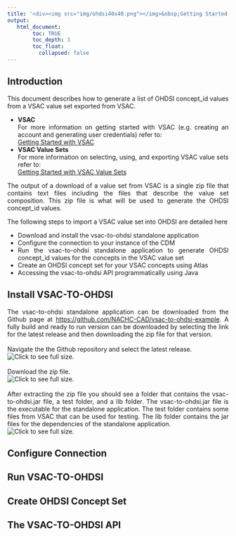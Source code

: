 ---
title: '<div><img src="img/ohdsi40x40.png"></img>&nbsp;Getting Started with VSAC to OHDSI</div>'
output:
   html_document:
        toc: TRUE
        toc_depth: 3
        toc_float:
          collapsed: false
---

<!--
*
* javascript
*
* -->

<script>
  function openFullSizeImage(imageSrc) {
    // Open a new window with the full-size image
    window.open(imageSrc, '_blank', 'width=auto,height=auto');
  }
</script>

## Introduction

<div style="text-align: justify;">
  <p>
    This document describes how to generate a list of OHDSI concept_id values 
    from a VSAC value set exported from VSAC. 
    <ul>
      <li>
        <b>VSAC</b><br/>
        For more information on getting started with VSAC 
        (e.g. creating an account and generating user credentials) refer to: <br/> 
        <a href="./getting-started-vsac.html" />Getting Started with VSAC</a> 
      </li>
      <li>
        <b>VSAC Value Sets</b><br/>
        For more information on selecting, using, and exporting VSAC value sets refer to: <br/>
        <a href="./getting-started-vsac-value-sets.html">Getting Started with VSAC Value Sets</a> 
      </li>
    </ul>
    The output of a download of a value set from VSAC is a single zip file 
    that contains text files including the files that describe the value set composition. 
    This zip file is what will be used to generate the OHDSI concept_id values. 
  </p>
  <p>
    The following steps to import a VSAC value set into OHDSI are detailed here
    <ul>
      <li>
        Download and install the vsac-to-ohdsi standalone application
      </li>
      <li>
        Configure the connection to your instance of the CDM
      </li>
      <li>
        Run the vsac-to-ohdsi standalone application 
        to generate OHDSI concept_id values for the concepts in the VSAC value set
      </li>
      <li>
        Create an OHDSI concept set for your VSAC concepts using Atlas
      </li>
      <li>
        Accessing the vsac-to-ohdsi API programmatically using Java
      </li>
    </ul>
  </p>
</div>

<!---
*
* Install vsac-to-ohdsi Standalone
*
* -->

## Install VSAC-TO-OHDSI

<div style="text-align: justify;">
  The vsac-to-ohdsi standalone application can be downloaded from the Github page at 
  <a href="https://github.com/NACHC-CAD/vsac-to-ohdsi-example">https://github.com/NACHC-CAD/vsac-to-ohdsi-example</a>. 
  A fully build and ready to run version can be downloaded by selecting the link for the latest release 
  and then downloading the zip file for that version. 
  <br/><br/>
  Navigate the the Github repository and select the latest release.
  <br/>
  <img 
    src="./img/getting-started/vsac-to-ohdsi/01-github-page.png" 
    onclick="openFullSizeImage('./img/getting-started/vsac-to-ohdsi/01-github-page.png')" 
    title="Click to see full size."
  />
  <br/>
  <br/>
  Download the zip file. 
  <br/>
  <img 
    src="./img/getting-started/vsac-to-ohdsi/02-download.png" 
    onclick="openFullSizeImage('./img/getting-started/vsac-to-ohdsi/02-download.png')" 
    title="Click to see full size."
  />
  <br/>
  <br/>
  After extracting the zip file you should see a folder that contains the vsac-to-ohdsi.jar file, 
  a test folder, and a lib folder. 
  The vsac-to-ohdsi.jar file is the executable for the standalone application. 
  The test folder contains some files from VSAC that can be used for testing. 
  The lib folder contains the jar files for the dependencies of the standalone application. 
  <br/>
  <img 
    src="./img/getting-started/vsac-to-ohdsi/03-extracted.png" 
    onclick="openFullSizeImage('./img/getting-started/vsac-to-ohdsi/03-extracted.png')" 
    title="Click to see full size."
  />
  
  
  
  
</div>


<!---
*
* Configure Connection
*
* -->

## Configure Connection

<div style="text-align: justify;">
</div>

<!---
*
* Run VSAC-TO-OHDSI Standalone
*
* -->

## Run VSAC-TO-OHDSI

<div style="text-align: justify;">
</div>

<!---
*
* Create OHDSI Concept Set
*
* -->

## Create OHDSI Concept Set

<div style="text-align: justify;">
</div>

<!---
*
* The VSAC-TO-OHDSI API
*
* -->

## The VSAC-TO-OHDSI API

<div style="text-align: justify;">
</div>

